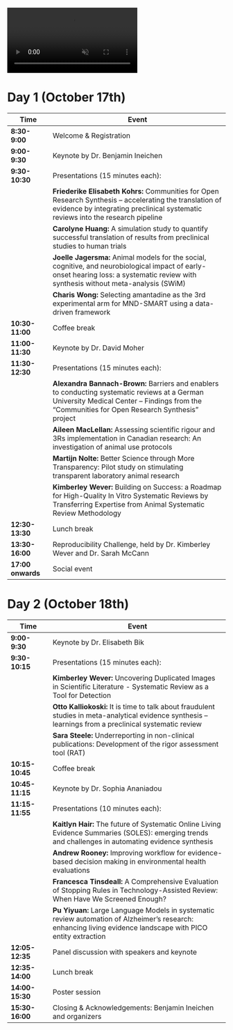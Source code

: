 
<div class="background-video-container">
  <video autoplay loop muted playsinline>
    <source src="LogoVideo.mp4" type="video/mp4">
    Your browser does not support the video tag.
  </video>
</div>


# Day 1 (October 17th)

| Time              | Event                                                                                                                                                                                           |
|--------------|----------------------------------------------------------|
| **8:30-9:00**     | Welcome & Registration                                                                                                                                                                          |
| **9:00-9:30**     | Keynote by Dr. Benjamin Ineichen                                                                                                                                                                |
| **9:30-10:30**    | Presentations (15 minutes each):                                                                                                                                                                |
|                   | **Friederike Elisabeth Kohrs:** Communities for Open Research Synthesis – accelerating the translation of evidence by integrating preclinical systematic reviews into the research pipeline     |
|                   | **Carolyne Huang:** A simulation study to quantify successful translation of results from preclinical studies to human trials                                                                   |
|                   | **Joelle Jagersma:** Animal models for the social, cognitive, and neurobiological impact of early-onset hearing loss: a systematic review with synthesis without meta-analysis (SWiM)           |
|                   | **Charis Wong:** Selecting amantadine as the 3rd experimental arm for MND-SMART using a data-driven framework                                                                                   |
| **10:30-11:00**   | Coffee break                                                                                                                                                                                    |
| **11:00-11:30**   | Keynote by Dr. David Moher                                                                                                                                                                      |
| **11:30-12:30**   | Presentations (15 minutes each):                                                                                                                                                                |
|                   | **Alexandra Bannach-Brown:** Barriers and enablers to conducting systematic reviews at a German University Medical Center – Findings from the “Communities for Open Research Synthesis” project |
|                   | **Aileen MacLellan:** Assessing scientific rigour and 3Rs implementation in Canadian research: An investigation of animal use protocols                                                         |
|                   | **Martijn Nolte:** Better Science through More Transparency: Pilot study on stimulating transparent laboratory animal research                                                                  |
|                   | **Kimberley Wever:** Building on Success: a Roadmap for High-Quality In Vitro Systematic Reviews by Transferring Expertise from Animal Systematic Review Methodology                            |
| **12:30-13:30**   | Lunch break                                                                                                                                                                                     |
| **13:30-16:00**   | Reproducibility Challenge, held by Dr. Kimberley Wever and Dr. Sarah McCann                                                                                                                     |
| **17:00 onwards** | Social event                                                                                                                                                                                    |

# Day 2 (October 18th)

| Time            | Event                                                                                                                                                         |
|--------------|----------------------------------------------------------|
| **9:00-9:30**   | Keynote by Dr. Elisabeth Bik                                                                                                                                  |
| **9:30-10:15**  | Presentations (15 minutes each):                                                                                                                              |
|                 | **Kimberley Wever:** Uncovering Duplicated Images in Scientific Literature - Systematic Review as a Tool for Detection                                        |
|                 | **Otto Kalliokoski:** It is time to talk about fraudulent studies in meta-analytical evidence synthesis – learnings from a preclinical systematic review      |
|                 | **Sara Steele:** Underreporting in non-clinical publications: Development of the rigor assessment tool (RAT)                                                  |
| **10:15-10:45** | Coffee break                                                                                                                                                  |
| **10:45-11:15** | Keynote by Dr. Sophia Ananiadou                                                                                                                               |
| **11:15-11:55** | Presentations (10 minutes each):                                                                                                                              |
|                 | **Kaitlyn Hair:** The future of Systematic Online Living Evidence Summaries (SOLES): emerging trends and challenges in automating evidence synthesis          |
|                 | **Andrew Rooney:** Improving workflow for evidence-based decision making in environmental health evaluations                                                  |
|                 | **Francesca Tinsdeall:** A Comprehensive Evaluation of Stopping Rules in Technology-Assisted Review: When Have We Screened Enough?                            |
|                 | **Pu Yiyuan:** Large Language Models in systematic review automation of Alzheimer’s research: enhancing living evidence landscape with PICO entity extraction |
| **12:05-12:35** | Panel discussion with speakers and keynote                                                                                                                    |
| **12:35-14:00** | Lunch break                                                                                                                                                   |
| **14:00-15:30** | Poster session                                                                                                                                                |
| **15:30-16:00** | Closing & Acknowledgements: Benjamin Ineichen and organizers                                                                                                  |
